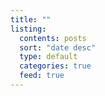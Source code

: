 ```yaml
---
title: ""
listing:
  contents: posts
  sort: "date desc"
  type: default
  categories: true
  feed: true
---
```

